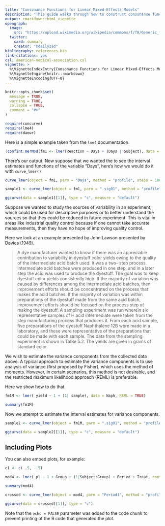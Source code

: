 ```yaml
---
title: "Consonance Functions for Linear Mixed-Effects Models"
description: "This guide walks through how to construct consonance functions in the context of designing and analyzing experiments in which the analyst is interested examining the sources of variability between and within groups."
output: rmarkdown::html_vignette
opengraph:
  image: 
    src: "https://upload.wikimedia.org/wikipedia/commons/f/f0/Generic_forest_plot.png"
  twitter:
    card: summary
    creator: "@dailyzad"   
bibliography: references.bib
link-citations: yes
csl: american-medical-association.csl
vignette: >
  %\VignetteIndexEntry{Consonance Functions for Linear Mixed-Effects Models}
  %\VignetteEngine{knitr::rmarkdown}
  %\VignetteEncoding{UTF-8}
---
```


```r
knitr::opts_chunk$set(
  message = TRUE,
  warning = TRUE,
  collapse = TRUE,
  comment = "#>"
)
```

```r
require(concurve)
require(lme4)
require(daewr)
```

Here is a simple example taken from the `lme4` documentation. 

```r
(confint.merMod(fm1 <- lmer(Reaction ~ Days + (Days | Subject), data = sleepstudy, REML = TRUE)))
```

There's our output. Now suppose that we wanted the to see the interval estimates and functions of the variable "Days", here's how we would do it with `curve_lmer()`

```r
curve_lmer(object = fm1, parm = "Days", method = "profile", steps = 1000, mc.cores = 4)

sample1 <- curve_lmer(object = fm1, parm = ".sig01", method = "profile", steps = 1000, mc.cores = 4)

ggcurve(data = sample1[[1]], type = "c", measure = "default")
```

Suppose we wanted to study the sources of variability in an experiment, which could be used for descriptive purposes or to better understand the sources so that they could be reduced in future experiment. This is vital in areas like industrial quality control because if one cannot take accurate measurements, then they have no hope of improving quality control. 

Here we look at an example presented by John Lawson presented by Davies (1949). 

> A dye manufacturer wanted to know if there was an appreciable contribution to variability in dyestuff color yields owing to the quality of the intermediate acid batch used. It was a two- step process. Intermediate acid batches were produced in one step, and in a later step the acid was used to produce the dyestuff. The goal was to keep dyestuff color yields consistently high. If the majority of variation was caused by differences among the intermediate acid batches, then improvement efforts should be concentrated on the process that makes the acid batches. If the majority of variation was within preparations of the dyestuff made from the same acid batch, improvement efforts should be focused on the process step of making the dyestuff. A sampling experiment was run wherein six representative samples of H acid intermediate were taken from the step manufacturing process that produces it. From each acid sample, five preparations of the dyestuff Naphthalene 12B were made in a laboratory, and these were representative of the preparations that could be made with each sample. The data from the sampling experiment is shown in Table 5.2. The yields are given in grams of standard color.

We wish to estimate the variance components from the collected data above. A typical approach to estimate the variance components is to use analysis of variance (first proposed by Fisher), which uses the method of moments. However, in certain scenarios, this method is not desirable, and the restricted maximum likelihood approach (REML) is preferable. 

Here we show how to do that. 

```r
fm1M <- lmer( yield ~ 1 + (1| sample), data = Naph, REML = TRUE)

summary(fm1M)

```

Now we attempt to estimate the interval estimates for variance components.

```r

sample2 <- curve_lmer(object = fm1M, parm = ".sig01", method = "profile", steps = 1000, mc.cores = 4)

ggcurve(data = sample2[[1]], type = "c", measure = "default")
```

## Including Plots

You can also embed plots, for example:

```r

c1 <- c( .5, -.5)

mod4 <- lmer( pl ~ 1 + Group + (1|Subject:Group) + Period + Treat, contrasts = list(Group = c1, Period = c1, Treat = c1), data = antifungal)

summary(mod4)

crossed <- curve_lmer(object = mod4, parm = "Period1", method = "profile")

ggcurve(data = crossed[[1]], type = "c")
```

Note that the `echo = FALSE` parameter was added to the code chunk to prevent printing of the R code that generated the plot.
